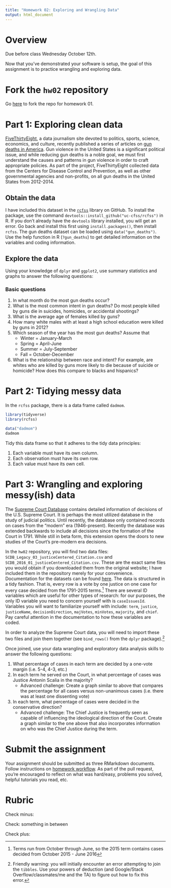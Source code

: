 ```yaml
---
title: "Homework 02: Exploring and Wrangling Data"
output: html_document
---
```


# Overview

Due before class Wednesday October 12th.

Now that you've demonstrated your software is setup, the goal of this assignment is to practice wrangling and exploring data.

# Fork the `hw02` repository

Go [here](https://github.com/uc-cfss/hw02) to fork the repo for homework 01.

# Part 1: Exploring clean data

[FiveThirtyEight](http://fivethirtyeight.com/), a data journalism site devoted to politics, sports, science, economics, and culture, recently published a series of articles on [gun deaths in America](http://fivethirtyeight.com/features/gun-deaths-introduction/). Gun violence in the United States is a significant political issue, and while reducing gun deaths is a noble goal, we must first understand the causes and patterns in gun violence in order to craft appropriate policies. As part of the project, FiveThirtyEight collected data from the Centers for Disease Control and Prevention, as well as other governmental agencies and non-profits, on all gun deaths in the United States from 2012-2014.

## Obtain the data

I have included this dataset in the [`rcfss`](https://github.com/uc-cfss/rcfss) library on GitHub. To install the package, use the command `devtools::install_github("uc-cfss/rcfss")` in R. If you don't already have the `devtools` library installed, you will get an error. Go back and install this first using `install.packages()`, then install `rcfss`. The gun deaths dataset can be loaded using `data("gun_deaths")`. Use the help function in R (`?gun_deaths`) to get detailed information on the variables and coding information.

## Explore the data

Using your knowledge of `dplyr` and `ggplot2`, use summary statistics and graphs to answer the following questions:

### Basic questions

1. In what month do the most gun deaths occur?
1. What is the most common intent in gun deaths? Do most people killed by guns die in suicides, homicides, or accidental shootings?
1. What is the average age of females killed by guns?
1. How many white males with at least a high school education were killed by guns in 2012?
1. Which season of the year has the most gun deaths? Assume that
    * Winter = January-March
    * Spring = April-June
    * Summer = July-September
    * Fall = October-December
1. What is the relationship between race and intent? For example, are whites who are killed by guns more likely to die because of suicide or homicide? How does this compare to blacks and hispanics?

# Part 2: Tidying messy data

In the `rcfss` package, there is a data frame called `dadmom`.

```r
library(tidyverse)
library(rcfss)

data("dadmom")
dadmom
```

Tidy this data frame so that it adheres to the tidy data principles:

1. Each variable must have its own column.
1. Each observation must have its own row.
1. Each value must have its own cell.

# Part 3: Wrangling and exploring messy(ish) data

The [Supreme Court Database](http://scdb.wustl.edu/) contains detailed information of decisions of the U.S. Supreme Court. It is perhaps the most utilized database in the study of judicial politics. Until recently, the database only contained records on cases from the "modern" era (1946-present). Recently the database was extended backwards to include all decisions since the formation of the Court in 1791. While still in beta form, this extension opens the doors to new studies of the Court's pre-modern era decisions.

In the `hw02` repository, you will find two data files: `SCDB_Legacy_03_justiceCentered_Citation.csv` and `SCDB_2016_01_justiceCentered_Citation.csv`. These are the exact same files you would obtain if you downloaded them from the original website; I have included them in the repository merely for your convenience. Documentation for the datasets can be found [here](http://scdb.wustl.edu/documentation.php). The data is structured in a tidy fashion. That is, every row is a vote by one justice on one case for every case decided from the 1791-2015 terms.^[Terms run from October through June, so the 2015 term contains cases decided from October 2015 - June 2016] There are several ID variables which are useful for other types of research: for our purposes, the only ID variable you need to concern yourself with is `caseIssuesId`. Variables you will want to familiarize yourself with include: `term`, `justice`, `justiceName`, `decisionDirection`, `majVotes`, `minVotes`, `majority`, and `chief`. Pay careful attention in the documentation to how these variables are coded.

In order to analyze the Supreme Court data, you will need to import these two files and join them together (see `bind_rows()` from the `dplyr` package).^[Friendly warning: you will initially encounter an error attempting to join the `tibbles`. Use your powers of deduction (and Google/Stack Overflow/classmates/me and the TA) to figure out how to fix this error.]

Once joined, use your data wrangling and exploratory data analysis skills to answer the following questions:

1. What percentage of cases in each term are decided by a one-vote margin (i.e. 5-4, 4-3, etc.)
1. In each term he served on the Court, in what percentage of cases was Justice Antonin Scalia in the majority?
    * Advanced challenge: Create a graph similar to above that compares the percentage for all cases versus non-unanimous cases (i.e. there was at least one dissenting vote)
1. In each term, what percentage of cases were decided in the conservative direction?
    * Advanced challenge: The Chief Justice is frequently seen as capable of influencing the ideological direction of the Court. Create a graph similar to the one above that also incorporates information on who was the Chief Justice during the term.

# Submit the assignment

Your assignment should be submitted as three RMarkdown documents. Follow instructions on [homework workflow](hw00_homework_guidelines.html#homework_workflow). As part of the pull request, you're encouraged to reflect on what was hard/easy, problems you solved, helpful tutorials you read, etc.

# Rubric

Check minus:

Check: something in between

Check plus:

